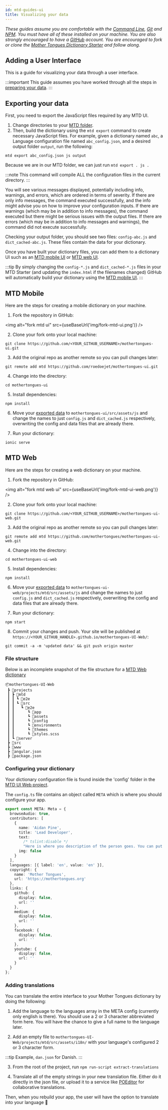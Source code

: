 ```yaml
---
id: mtd-guides-ui
title: Visualizing your data
---
```



*These guides assume you are comfortable with the [Command Line](https://en.wikipedia.org/wiki/Command-line_interface), [Git](https://en.wikipedia.org/wiki/Git) and [NPM](https://en.wikipedia.org/wiki/Npm_(software)). You must have all of these installed on your machine. You are also strongly encouraged to have a [GitHub](https://github.com) account. You are encouraged to fork or clone the [Mother Tongues Dictionary Starter](https://github.com/roedoejet/mtd-starter) and follow along.*

## Adding a User Interface

This is a guide for visualizing your data through a user interface. 

:::important
This guide assumes you have worked through all the steps in [preparing your data](mtd-guides-prepare).
:::

## Exporting your data

First, you need to export the JavaScript files required by any MTD UI.

1.  Change directories to your [MTD folder](mtd-guides-prepare#file-structure).
2.  Then, build the dictionary using the `mtd export` command to create
    necessary JavaScript files. For example, given a dictionary named
    `abc`, a Language configuration file named `abc_config.json`, and a
    desired output folder `output`, run the following:

`mtd export abc_config.json js output`

Because we are in our MTD folder, we can just run `mtd export . js .`

:::note
This command will compile ALL the configuration files in the current directory.
:::

You will see various messages displayed, potentially including info,
warnings, and errors, which are ordered in terms of severity. If there
are only info messages, the command executed successfully, and the info
might advise you on how to improve your configuration inputs. If there
are warnings (which may be in addition to info messages), the command
executed but there might be serious issues with the output files. If
there are errors (which may be in addition to info messages and
warnings), the command did not execute successfully.

Checking your output folder, you should see two files: `config-abc.js`
and `dict_cached-abc.js`. These files contain the data for your
dictionary.

Once you have built your dictionary files, you can add them to a
dictionary UI such as an [MTD
mobile UI](https://github.com/roedoejet/mothertongues-ui) or [MTD
web UI](https://github.com/MotherTongues/mothertongues-ui-web).

:::tip
By simply changing the `config-*.js` and `dict_cached-*.js` files in your MTD Starter (and updating the `index.html` if the filenames changed) GitHub will automatically build your dictionary using the [MTD
mobile UI](https://github.com/roedoejet/mothertongues-ui).
:::

## MTD Mobile

Here are the steps for creating a mobile dictionary on your machine.

1. Fork the repository in GitHub: 

<img alt="fork mtd ui" src={useBaseUrl('img/fork-mtd-ui.png')} />

2. Clone your fork onto your local machine:

`git clone https://github.com/<YOUR_GITHUB_USERNAME>/mothertongues-ui.git`

3. Add the original repo as another remote so you can pull changes later:

`git remote add mtd https://github.com/roedoejet/mothertongues-ui.git`

4. Change into the directory: 

`cd mothertongues-ui`

5. Install dependencies: 

`npm install`

6. Move your [exported data](#exporting-your-data) to `mothertongues-ui/src/assets/js` and change the names to just `config.js` and `dict_cached.js` respectively, overwriting the config and data files that are already there.

7. Run your dictionary: 

`ionic serve`


## MTD Web

Here are the steps for creating a web dictionary on your machine.

1. Fork the repository in GitHub: 

<img alt="fork mtd web ui" src={useBaseUrl('img/fork-mtd-ui-web.png')} />

2. Clone your fork onto your local machine:

`git clone https://github.com/<YOUR_GITHUB_USERNAME>/mothertongues-ui-web.git`

3. Add the original repo as another remote so you can pull changes later:

`git remote add mtd https://github.com/mothertongues/mothertongues-ui-web.git`

4. Change into the directory: 

`cd mothertongues-ui-web`

5. Install dependencies: 

`npm install`

6. Move your [exported data](#exporting-your-data) to `mothertongues-ui-web/projects/mtd/src/assets/js` and change the names to just `config.js` and `dict_cached.js` respectively, overwriting the config and data files that are already there.

7. Run your dictionary: 

`npm start`

8. Commit your changes and push. Your site will be published at `https://<YOUR_GITHUB_HANDLE>.github.io/mothertongues-UI-Web/`:

`git commit -a -m 'updated data' && git push origin master`

### File structure

Below is an incomplete snapshot of the file structure for a [MTD Web dictionary](https://github.com/MotherTongues/mothertongues-UI-Web)

```
📦mothertongues-UI-Web
 ┣ 📂projects
 ┃ ┣ 📂mtd
 ┃ ┃ ┗ 📂e2e
 ┃ ┃ ┗ 📂src
 ┃ ┃   ┗ 📂e2e
 ┃ ┃      ┗ 📂app
 ┃ ┃      ┗ 📂assets
 ┃ ┃      ┗ 📂config
 ┃ ┃      ┗ 📂environments
 ┃ ┃      ┗ 📂themes
 ┃ ┃      ┗ 📜styles.scss
 ┃ ┗ 📂server
 ┣ 📂src
 ┣ 📂www
 ┣ 📜angular.json
 ┣ 📜package.json
```

### Configuring your dictionary
Your dictionary configuration file is found inside the 'config' folder in the [MTD UI Web project](#file-structure).

The `config.ts` file contains an object called `META` which is where you should configure your app.

```typescript
export const META: Meta = {
  browseAudio: true,
  contributors: [
    {
      name: 'Aidan Pine',
      title: 'Lead Developer',
      text:
        /* tslint:disable */
        "Here is where you description of the person goes. You can put plain text, or <b>even</b> mark it up with <i>html</i>",
      img: false
    }
  ],
  languages: [{ label: 'en', value: 'en' }],
  copyright: {
    name: 'Mother Tongues',
    url: 'https://mothertongues.org'
  },
  links: {
    github: {
      display: false,
      url: ''
    },
    medium: {
      display: false,
      url: ''
    },
    facebook: {
      display: false,
      url: ''
    },
    youtube: {
      display: false,
      url: ''
    }
  }
};
```

### Adding translations

You can translate the entire interface to your Mother Tongues dictionary by doing the following:

1. Add the language to the languages array in the META config (currently only english is there). You should use a 2 or 3 character abbreviated form here. You will have the chance to give a full name to the language later.

2. Add an empty file to `mothertongues-UI-Web/projects/mtd/src/assets/i18n/` with your language's configured 2 or 3 character form. 

:::tip
Example, `dan.json` for Danish.
:::

3. From the root of the project, run `npm run-script extract-translations`

4. Translate all of the empty strings in your new translation file. Either do it directly in the json file, or upload it to a service like [POEditor](https://poeditor.com/) for collaborative translations.

Then, when you rebuild your app, the user will have the option to translate into your language 🎉